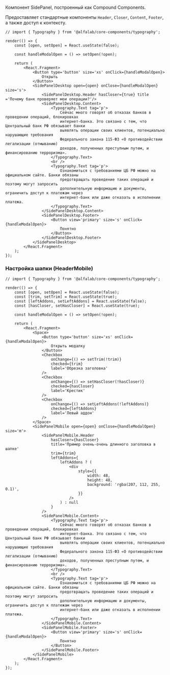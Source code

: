 Компонент SidePanel, построенный как Compound Components.

Предоставляет стандартные компоненты `Header`, `Closer`, `Content`, `Footer`, а также доступ к контексту.

```tsx live
// import { Typography } from '@alfalab/core-components/typography';

render(() => {
    const [open, setOpen] = React.useState(false);

    const handleModalOpen = () => setOpen(!open);

    return (
        <React.Fragment>
            <Button type='button' size='xs' onClick={handleModalOpen}>
                Открыть
            </Button>
            <SidePanelDesktop open={open} onClose={handleModalOpen} size='s'>
                <SidePanelDesktop.Header hasCloser={true} title ='Почему банк проверяет мои операции?'/>
                <SidePanelDesktop.Content>
                    <Typography.Text tag='p'>
                        Сейчас много говорят об отказах банков в проведении операций, блокировках
                        интернет-банка. Это связано с тем, что Центральный банк РФ обязывает банки
                        выявлять операции своих клиентов, потенциально нарушающие требования
                        Федерального закона 115-ФЗ «О противодействии легализации (отмыванию)
                        доходов, полученных преступным путем, и финансированию терроризма».
                    </Typography.Text>
                    <br />
                    <Typography.Text tag='p'>
                        Ознакомиться с требованиями ЦБ РФ можно на официальном сайте. Банки обязаны
                        предотвращать проведение таких операций и поэтому могут запросить
                        дополнительную информацию и документы, ограничить доступ к платежам через
                        интернет-банк или даже отказать в исполнении платежа.
                    </Typography.Text>
                </SidePanelDesktop.Content>
                <SidePanelDesktop.Footer>
                    <Button view='primary' size='s' onClick={handleModalOpen}>
                        Понятно
                    </Button>
                </SidePanelDesktop.Footer>
            </SidePanelDesktop>
        </React.Fragment>
    );
});
```

### Настройка шапки (HeaderMobile)

```tsx live
// import { Typography } from '@alfalab/core-components/typography';

render(() => {
    const [open, setOpen] = React.useState(false);
    const [trim, setTrim] = React.useState(true);
    const [leftAddons, setLeftAddons] = React.useState(false);
    const [hasCloser, setHasCloser] = React.useState(true);

    const handleModalOpen = () => setOpen(!open);

    return (
        <React.Fragment>
            <Space>
                <Button type='button' size='xs' onClick={handleModalOpen}>
                    Открыть модалку
                </Button>
                <Checkbox
                    onChange={() => setTrim(!trim)}
                    checked={trim}
                    label='Обрезка заголовка'
                />
                <Checkbox
                    onChange={() => setHasCloser(!hasCloser)}
                    checked={hasCloser}
                    label='Крестик'
                />
                <Checkbox
                    onChange={() => setLeftAddons(!leftAddons)}
                    checked={leftAddons}
                    label='Левый аддон'
                />
            </Space>
            <SidePanelMobile open={open} onClose={handleModalOpen} size='m'>
                <SidePanelMobile.Header
                    hasCloser={hasCloser}
                    title='Пример очень-очень длинного заголовка в шапке'
                    trim={trim}
                    leftAddons={
                        leftAddons ? (
                            <div
                                style={{
                                    width: 48,
                                    height: 48,
                                    background: 'rgba(207, 112, 255, 0.1)',
                                }}
                            />
                        ) : null
                    }
                />
                <SidePanelMobile.Content>
                    <Typography.Text tag='p'>
                        Сейчас много говорят об отказах банков в проведении операций, блокировках
                        интернет-банка. Это связано с тем, что Центральный банк РФ обязывает банки
                        выявлять операции своих клиентов, потенциально нарушающие требования
                        Федерального закона 115-ФЗ «О противодействии легализации (отмыванию)
                        доходов, полученных преступным путем, и финансированию терроризма».
                    </Typography.Text>
                    <br />
                    <Typography.Text tag='p'>
                        Ознакомиться с требованиями ЦБ РФ можно на официальном сайте. Банки обязаны
                        предотвращать проведение таких операций и поэтому могут запросить
                        дополнительную информацию и документы, ограничить доступ к платежам через
                        интернет-банк или даже отказать в исполнении платежа.
                    </Typography.Text>
                </SidePanelMobile.Content>
                <SidePanelMobile.Footer>
                    <Button view='primary' size='s' onClick={handleModalOpen}>
                        Понятно
                    </Button>
                </SidePanelMobile.Footer>
            </SidePanelMobile>
        </React.Fragment>
    );
});
```